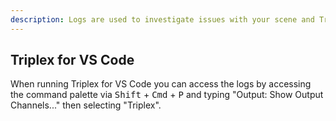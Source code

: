 ```yaml
---
description: Logs are used to investigate issues with your scene and Triplex.
---
```


## Triplex for VS Code

When running Triplex for VS Code you can access the logs by accessing the command palette via <Kbd>Shift</Kbd> + <Kbd>Cmd</Kbd> + <Kbd>P</Kbd> and typing "Output: Show Output Channels..." then selecting "Triplex".
